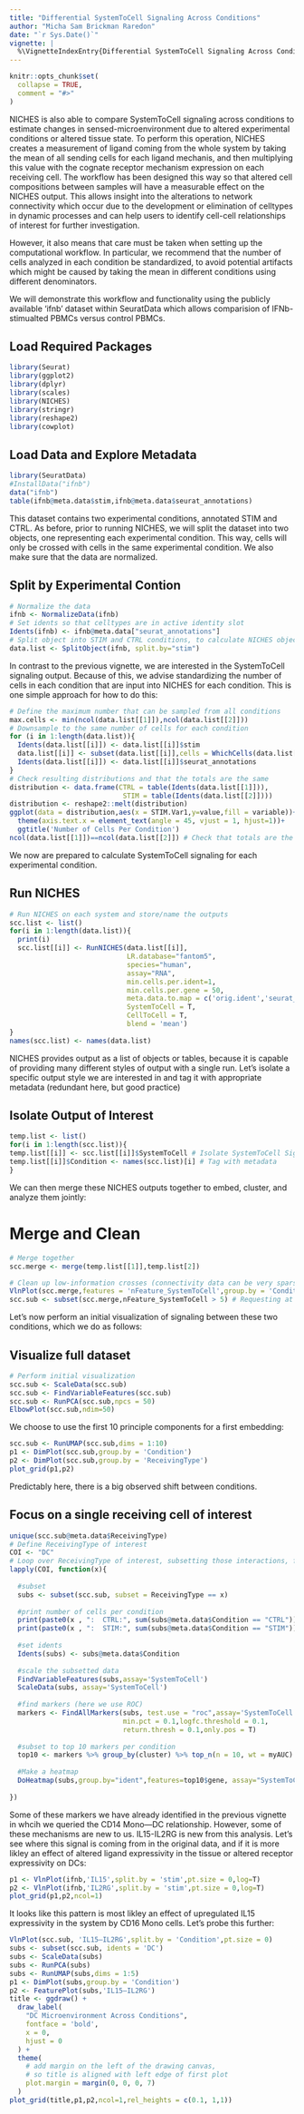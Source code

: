 ```yaml
---
title: "Differential SystemToCell Signaling Across Conditions"
author: "Micha Sam Brickman Raredon"
date: "`r Sys.Date()`"
vignette: |
  %\VignetteIndexEntry{Differential SystemToCell Signaling Across Conditions} %\VignetteEngine{knitr::rmarkdown} %\VignetteEncoding{UTF-8}
---
```


```r
knitr::opts_chunk$set(
  collapse = TRUE,
  comment = "#>"
)
```

NICHES is also able to compare SystemToCell signaling across conditions to estimate changes in sensed-microenvironment due to altered experimental conditions or altered tissue state. To perform this operation, NICHES creates a measurement of ligand coming from the whole system by taking the mean of all sending cells for each ligand mechanis, and then multiplying this value with the cognate receptor mechanism expression on each receiving cell. The workflow has been designed this way so that altered cell compositions between samples will have a measurable effect on the NICHES output. This allows insight into the alterations to network connectivity which occur due to the development or elimination of celltypes in dynamic processes and can help users to identify cell-cell relationships of interest for further investigation.

However, it also means that care must be taken when setting up the computational workflow. In particular, we recommend that the number of cells analyzed in each condition be standardized, to avoid potential artifacts which might be caused by taking the mean in different conditions using different denominators.

We will demonstrate this workflow and functionality using the publicly available 'ifnb' dataset within SeuratData which allows comparision of IFNb-stimualted PBMCs versus control PBMCs.

## Load Required Packages
```r
library(Seurat)
library(ggplot2)
library(dplyr)
library(scales)
library(NICHES)
library(stringr)
library(reshape2)
library(cowplot)
```

## Load Data and Explore Metadata
```r
library(SeuratData)
#InstallData("ifnb")
data("ifnb")
table(ifnb@meta.data$stim,ifnb@meta.data$seurat_annotations)
```

This dataset contains two experimental conditions, annotated STIM and CTRL. As before, prior to running NICHES, we will split the dataset into two objects, one representing each experimental condition. This way, cells will only be crossed with cells in the same experimental condition. We also make sure that the data are normalized.

## Split by Experimental Contion
```r
# Normalize the data
ifnb <- NormalizeData(ifnb)
# Set idents so that celltypes are in active identity slot
Idents(ifnb) <- ifnb@meta.data["seurat_annotations"]
# Split object into STIM and CTRL conditions, to calculate NICHES objects separately
data.list <- SplitObject(ifnb, split.by="stim")
```

In contrast to the previous vignette, we are interested in the SystemToCell signaling output. Because of this, we advise standardizing the number of cells in each condition that are input into NICHES for each condition. This is one simple approach for how to do this:

```r
# Define the maximum number that can be sampled from all conditions
max.cells <- min(ncol(data.list[[1]]),ncol(data.list[[2]])) 
# Downsample to the same number of cells for each condition
for (i in 1:length(data.list)){
  Idents(data.list[[i]]) <- data.list[[i]]$stim
  data.list[[i]] <- subset(data.list[[i]],cells = WhichCells(data.list[[i]],downsample = max.cells))
  Idents(data.list[[i]]) <- data.list[[i]]$seurat_annotations
}
# Check resulting distributions and that the totals are the same
distribution <- data.frame(CTRL = table(Idents(data.list[[1]])),
                            STIM = table(Idents(data.list[[2]])))
distribution <- reshape2::melt(distribution)
ggplot(data = distribution,aes(x = STIM.Var1,y=value,fill = variable))+geom_bar(stat='identity',position='dodge')+
  theme(axis.text.x = element_text(angle = 45, vjust = 1, hjust=1))+
  ggtitle('Number of Cells Per Condition')
ncol(data.list[[1]])==ncol(data.list[[2]]) # Check that totals are the same

```

We now are prepared to calculate SystemToCell signaling for each experimental condition.

## Run NICHES
```r
# Run NICHES on each system and store/name the outputs
scc.list <- list()
for(i in 1:length(data.list)){
  print(i)
  scc.list[[i]] <- RunNICHES(data.list[[i]],
                             LR.database="fantom5",
                             species="human",
                             assay="RNA",
                             min.cells.per.ident=1,
                             min.cells.per.gene = 50,
                             meta.data.to.map = c('orig.ident','seurat_annotations','stim'),
                             SystemToCell = T,
                             CellToCell = T,
                             blend = 'mean')
}
names(scc.list) <- names(data.list)
```

NICHES provides output as a list of objects or tables, because it is capable of providing many different styles of output with a single run. Let's isolate a specific output style we are interested in and tag it with appropriate metadata (redundant here, but good practice)

## Isolate Output of Interest
```r
temp.list <- list()
for(i in 1:length(scc.list)){
temp.list[[i]] <- scc.list[[i]]$SystemToCell # Isolate SystemToCell Signaling, which is all that will be covered in this vignette
temp.list[[i]]$Condition <- names(scc.list)[i] # Tag with metadata
}
```

We can then merge these NICHES outputs together to embed, cluster, and analyze them jointly:

# Merge and Clean
```r
# Merge together
scc.merge <- merge(temp.list[[1]],temp.list[2])

# Clean up low-information crosses (connectivity data can be very sparse)
VlnPlot(scc.merge,features = 'nFeature_SystemToCell',group.by = 'Condition',pt.size=0.1,log = T)
scc.sub <- subset(scc.merge,nFeature_SystemToCell > 5) # Requesting at least 5 distinct ligand-receptor interactions between two cells
```

Let's now perform an initial visualization of signaling between these two conditions, which we do as follows:

## Visualize full dataset
```r
# Perform initial visualization
scc.sub <- ScaleData(scc.sub)
scc.sub <- FindVariableFeatures(scc.sub)
scc.sub <- RunPCA(scc.sub,npcs = 50)
ElbowPlot(scc.sub,ndim=50)
```

We choose to use the first 10 principle components for a first embedding:

```r
scc.sub <- RunUMAP(scc.sub,dims = 1:10)
p1 <- DimPlot(scc.sub,group.by = 'Condition')
p2 <- DimPlot(scc.sub,group.by = 'ReceivingType')
plot_grid(p1,p2)
```

Predictably here, there is a big observed shift between conditions.

## Focus on a single receiving cell of interest
```r
unique(scc.sub@meta.data$ReceivingType)
# Define ReceivingType of interest
COI <- "DC"
# Loop over ReceivingType of interest, subsetting those interactions, finding markers associated with the comparison of interest (stimulus vs control) and  create a heatmap of top markers:
lapply(COI, function(x){
 
  #subset
  subs <- subset(scc.sub, subset = ReceivingType == x)
  
  #print number of cells per condition
  print(paste0(x , ":  CTRL:", sum(subs@meta.data$Condition == "CTRL")))
  print(paste0(x , ":  STIM:", sum(subs@meta.data$Condition == "STIM")))
  
  #set idents
  Idents(subs) <- subs@meta.data$Condition
  
  #scale the subsetted data
  FindVariableFeatures(subs,assay='SystemToCell')
  ScaleData(subs, assay='SystemToCell')
  
  #find markers (here we use ROC)
  markers <- FindAllMarkers(subs, test.use = "roc",assay='SystemToCell',
                            min.pct = 0.1,logfc.threshold = 0.1,
                            return.thresh = 0.1,only.pos = T)
  
  #subset to top 10 markers per condition
  top10 <- markers %>% group_by(cluster) %>% top_n(n = 10, wt = myAUC)
  
  #Make a heatmap
  DoHeatmap(subs,group.by="ident",features=top10$gene, assay="SystemToCell") +  ggtitle("Top DE SystemToCell Mechanisms, CTRL vs STIM: ",x)
  
})
```

Some of these markers we have already identified in the previous vignette in whcih we queried the CD14 Mono—DC relationship. However, some of these mechanisms are new to us. IL15-IL2RG is new from this analysis. Let's see where this signal is coming from in the original data, and if it is more likley an effect of altered ligand expressivity in the tissue or altered receptor expressivity on DCs:

```r
p1 <- VlnPlot(ifnb,'IL15',split.by = 'stim',pt.size = 0,log=T)
p2 <- VlnPlot(ifnb,'IL2RG',split.by = 'stim',pt.size = 0,log=T)
plot_grid(p1,p2,ncol=1)
```

It looks like this pattern is most likley an effect of upregulated IL15 expressivity in the system by CD16 Mono cells. Let's probe this further:

```r
VlnPlot(scc.sub, 'IL15—IL2RG',split.by = 'Condition',pt.size = 0)
subs <- subset(scc.sub, idents = 'DC')
subs <- ScaleData(subs)
subs <- RunPCA(subs)
subs <- RunUMAP(subs,dims = 1:5)
p1 <- DimPlot(subs,group.by = 'Condition')
p2 <- FeaturePlot(subs,'IL15—IL2RG')
title <- ggdraw() + 
  draw_label(
    "DC Microenvironment Across Conditions",
    fontface = 'bold',
    x = 0,
    hjust = 0
  ) +
  theme(
    # add margin on the left of the drawing canvas,
    # so title is aligned with left edge of first plot
    plot.margin = margin(0, 0, 0, 7)
  )
plot_grid(title,p1,p2,ncol=1,rel_heights = c(0.1, 1,1))
```

